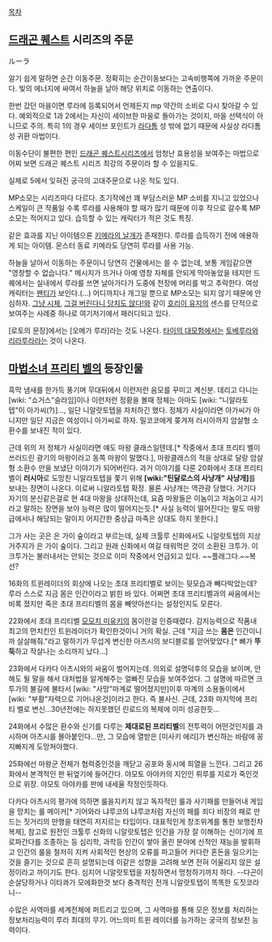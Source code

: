 [[목차]]
== [[드래곤 퀘스트]] 시리즈의 주문 ==
ルーラ

알기 쉽게 말하면 순간 이동주문.
정확히는 순간이동보다는 고속비행쪽에 가까운 주문이다. 빛의 에너지에 싸여서 하늘을 날아 해당 위치로 이동하는 연출이다.

한번 갔던 마을이면 루라에 등록되어서 언제든지 mp 약간의 소비로 다시 찾아갈 수 있다. 예외적으로 1과 2에서는 자신이 세이브한 마을로 돌아가는 것이지, 마을 선택식이 아니므로 주의. 특히 1의 경우 세이브 포인트가 [[라다톰]] 성 밖에 없기 때문에 사실상 라다톰 성 귀환 마법이다.

이동수단이 불편한 편인 [[드래곤 퀘스트]]시리즈에서 엄청난 효용성을 보여주는 마법으로 어찌 보면 드래곤 퀘스트 시리즈 최강의 주문이라 할 수 있을지도.

실제로 5에서 잊혀진 궁극의 고대주문으로 나온 적도 있다.

MP소모는 시리즈마다 다르다. 초기작에선 꽤 부담스러운 MP 소비를 지니고 있었으나 스케일이 큰 작품일 수록 루라를 사용해야 할 때가 많기 때문에 이후 작으로 갈수록 MP소모는 적어지고 있다. 습득할 수 있는 캐릭터가 적은 것도 특징.

같은 효과를 지닌 아이템으론 [[키메라의 날개]]가 존재한다. 루라를 습득하기 전에 애용하게 되는 아이템. 몬스터 동료 키메라도 당연히 루라를 사용 가능.

하늘을 날아서 이동하는 주문이니 당연히 건물에서는 쓸 수 없는데, 보통 게임같으면 "영창할 수 없습니다." 메시지가 뜨거나 아예 영창 자체를 안되게 막아놓았을 테지만 드퀘에서는 실내에서 루라를 쓰면 날아가다가 도중에 천장에 머리를 박고 추락한다. 여성 캐릭터는 [[팬티]]가 보인다.(...)  어디까지나 개그일 뿐으로 MP소모는 되지 않기 때문에 안심하자. [[그냥 시체]], [[그걸 버린다니 당치도 않다!]]와 같이 [[호리이 유지]]의 센스를 단적으로 보여주는 사례중 하나로 여기저기에서 패러디되고 있다.

[로토의 문장]에서는 [오메가 루라]라는 것도 나온다. [[타이의 대모험]]에서는 [[토베루라]]와 [[리라루라]]라는 것이 나온다.

== [[마법소녀 프리티 벨]]의 등장인물 ==
흑막 냄새를 한가득 풍기며 무대뒤에서 이런저런 음모를 꾸미고 계신분. 데리고 다니는 [wiki: "쇼거스"슬라임]이나 이런저런 정황을 볼때 정체는 아마도 [wiki: "니알라토텝"이 아가씨(?)]…, 일단 니알랏토텝을 자처하긴 했다. 정체가 사실이라면 아가씨가 아니지만 일단 지금은 여성이니 아가씨로 하자. 밀코코에게 쫒겨져 러시아까지 암살형 소환수를 보내진 적이 있다.

근데 위의 저 정체가 사실이라면 얘도 마왕 클래스일텐데.[* 작중에서 초대 프리티 벨이 쓰러드린 광기의 마왕이라고 동쪽 마왕이 말했다.], 마왕클래스의 적을 상대로 달랑 암살형 소환수 만을 보냈단 이야기가 되어버린다. 과거 이야기를 다룬 20화에서 초대 프리티벨이 '''러시아'''로 도망친 니알라토텝을 쫓기 위해 '''[wiki:"틴달로스의 사냥개" 사냥개]'''를 보내는 장면이 나온다. 이로써 니알라토텝 확정. 물론 사냥개는 역관광 당했다. 거기다 자기의 분신같은걸로 현 4대 마왕을 상대하는데, 요즘 마왕들은 이놈이고 저놈이고 사기라고 말하는 장면을 보아 능력은 많이 떨어지는듯.[* 사실 능력이 떨어진다는 말도 마왕급에서나 해당되는 말이지 어지간한 중상급 마족은 상대도 하지 못한다.]

그가 사는 곳은 은 가이 숲이라고 부르는데, 실제 크툴루 신화에서도 니알랏토텝의 지상거주지가 은 가이 숲이다. 그리고 원래 신화에서 여길 태워먹은 것이 소환된 크투가. 이 크투가는 불러내서는 안되는 것으로 이미 작중에서 언급되고 있다. ~~플래그다.~~복선?

16화의 트윈레이더의 회상에 나오는 초대 프리티벨로 보이는 뒷모습과 빼다박았는데? 루라 스스로 지금 몸은 인간이라고 밝힌 바 있다. 어쩌면 초대 프리티벨과의 싸움에서는 비록 졌지만 죽은 초대 프리티벨의 몸을 빼앗아쓴다는 설정인지도 모른다.

22화에서 초대 프리티벨 [[모모치 미유키]]의 몸이란걸 인증때렸다.
감지능력으로 작품내 최고의 먼치킨인 트윈레이더가 확인한것이니 거의 확실.
근데 "지금 쓰는 '''몸은''' 인간이니까 살살해줘."라고 말하기가 무섭게 변신한 아츠시의 보디블로를 얻어맞았다.[* 뼈가 '''뚜둑'''하고 작살나는 소리까지 났다...]

23화에서 다카다 아츠시와의 싸움이 벌어지는데. 의외로 설명덕후의 모습을 보이며, 안해도 될 말을 해서 대처법을 알게해주는 얼빠진 모습을 보여주었다. 그 설명에 따르면 크투가의 불길에 불타서 [wiki: "사망"마계로 떨어졌지만]이후 마계의 소용돌이에서 [wiki: "부활"자력으로 기어나온것]이라고 한다. 즉 불사신.
근데, 23화 마지막에 프리티 벨로 변신...30년전에는 하지못했던 린로드의 복제에 이미 성공한듯...

24화에서 수많은 환수와 신기를 다루는 '''제대로된 프리티벨'''의 전투력이 어떤것인지를 과시하며 아츠시를 몰아붙인다...만, 그 모습에 열받은 [미사키 에리]가 변신하는 바람에 꽁지빠지게 도망쳐야했다.

25화에선 마왕군 전체가 협력중인것을 깨닫고 공포와 동시에 희열을 느낀다. 그리고 26화에서 본격적인 판 뒤엎기에 들어간다. 야모토 아야카의 지인인 뤼루를 지로가 죽인것으로 위장. 야모토 아야카를 판에 내세울 작정인듯하다.

다카다 아츠시의 평가에 의하면 룰을지키지 않고 독자적인 룰과 사기패를 만들어내 게임을 망치는 룰 메이커[* 기어와라 냐루코의 냐루코처럼 자신의 패를 죄다 비장의 패로 만드는 짓거리의 만행을 태연히 저지르는 타입이다. 대표적인게 창조위계를 통한 보행전차 복제], 
참고로 원전인 크툴루 신화의 니알랏토텝은 인간을 가장 잘 이해하는 신이기에 프로파간다를 조종하는 등 심리학, 과학등 인간이 쌓아 올린 분야에 신적인 재능을 발휘하고 인간의 룰을 철저히 지켜 사회적인 현상의 오류를 파고들어 커다란 혼돈을 일으키는 것을 즐기는 것으로 흔히 설명되는데 이같은 성향을 고려해 보면 전혀 어울리지 않은 설정이라고 까이기도 한다. 심지어 니알랏토텝을 자칭하면서 멍청하기까지 하다. --다곤이 순살당하거나 이타콰가 모에화한것 보다 충격적인 전개 니알랏토텝이 똑똑한 도짓코라니--

수많은 사역마를 세계전체에 퍼트리고 있으며, 그 사역마를 통해 모은 정보를 처리하는 정보처리능력이 루라 최대의 무기. 어느의미 트윈 레이더를 능가하는 궁극의 정보전 능력이다.
